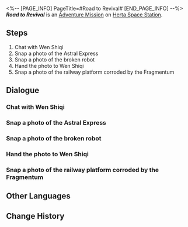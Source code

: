 <%-- [PAGE_INFO]
PageTitle=#Road to Revival#
[END_PAGE_INFO] --%>
{{Stub|Dialogue.}}
{{Mission Infobox
|id            = 2000132
|title         = 
|image         = <!--Mission Road to Revival.png-->
|type          = Adventure
|event_name    = 
|chapter       = 
|requirements  = [[Adventure Mission]] ''[[Road to Revival]]'' completed
|summary       = <!--official mission summary from Fate's Atlas-->
|characters    = Trailblazer; Wen Shiqi
|startLocation = [[Herta Space Station]] - [[Master Control Zone]]
|world         = Herta Space Station
|area          = Master Control Zone
|prev          = 
|next          = 
|rewards       = Trailblaze EXP*100; Stellar Jade*30; Adventure Log*2; Hertareum*50; Credit*4,000
}}
'''''Road to Revival''''' is an [[Adventure Mission]] on [[Herta Space Station]].

==Steps==
# Chat with Wen Shiqi
# Snap a photo of the Astral Express
# Snap a photo of the broken robot
# Hand the photo to Wen Shiqi
# Snap a photo of the railway platform corroded by the Fragmentum

<!--
==Gameplay Notes==

--><!--
==Trial Character==

-->
==Dialogue==
{{Stub Dialogue}}

===Chat with Wen Shiqi{{subst:void|<!--200013201-->}}===
{{Mission Description|type=adventure|location=Master Control Zone|Renovations aboard the space station are proceeding everywhere at a measured pace, be it in the base zone or on the railway platform.<br />Several researchers seem to have encountered some issues. Go and find out what happened.}}
{{Dialogue Start}}
:{{tx}}
{{Dialogue End}}

===Snap a photo of the Astral Express{{subst:void|<!--200013205-->}}===
{{Mission Description|type=adventure|location=Supply Zone|update|Wen Shiqi in the Department of Implement Arts has been tasked by the IPC with compiling a damage report of all the assets in the space station.<br />He asked you to snap some photos of assets around the railway platform. Try taking a photo of the Astral Express.}}
{{Dialogue Start}}
:{{tx}}
{{Dialogue End}}

===Snap a photo of the broken robot{{subst:void|<!--200013206-->}}===
{{Mission Description|type=adventure|location=Supply Zone|update|Wen Shiqi in the Department of Implement Arts has been tasked by the IPC with compiling a damage report of all the assets in the space station.<br />He asked you to snap some photos of assets around the railway platform. Try taking a photo of the broken robot.}}
{{Dialogue Start}}
:{{tx}}
{{Dialogue End}}

===Hand the photo to Wen Shiqi{{subst:void|<!--200013203-->}}===
{{Mission Description|type=adventure|location=Master Control Zone|update|You've completed Wen Shiqi's assignment, and it's time to hand him the photos capturing all the damaged assets on the railway platform.}}
{{Dialogue Start}}
:{{tx}}
{{Dialogue End}}

===Snap a photo of the railway platform corroded by the Fragmentum{{subst:void|<!--200013204-->}}===
{{Mission Description|type=adventure|location=Supply Zone|update|Wen Shiqi in the Department of Implement Arts has been tasked by the IPC with making a damage report of all the assets in the space station.<br />He asked you to snap some photos of assets around the railway platform. Take a picture of the platform corroded by Fragmentum.}}
{{Dialogue Start}}
:{{tx}}
{{Dialogue End}}

==Other Languages==
{{Other Languages
|en   = Road to Revival
|zhs  = 复兴之路
|zht  = 復興之路
|ja   = 復興の路
|ko   = 부흥의 길
|es   = El camino del renacimiento
|fr   = La route vers la renaissance
|ru   = Дорога возрождения
|th   = เส้นทางแห่งความรุ่งเรือง
|vi   = Con Đường Phục Hưng
|de   = Weg zur Wiederbelebung
|id   = Jalan Kebangkitan
|pt   = Estrada para o Renascimento
}}

==Change History==
{{Change History|1.0}}
